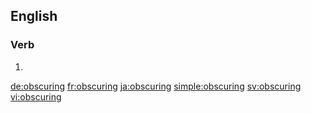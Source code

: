 ==English==

===Verb===
{{head|en}}

# {{present participle of|obscure|lang=en}}

[[de:obscuring]]
[[fr:obscuring]]
[[ja:obscuring]]
[[simple:obscuring]]
[[sv:obscuring]]
[[vi:obscuring]]
